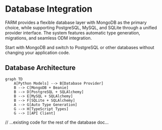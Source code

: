 # Database Integration

FARM provides a flexible database layer with MongoDB as the primary choice, while supporting PostgreSQL, MySQL, and SQLite through a unified provider interface. The system features automatic type generation, migrations, and seamless ODM integration.

<Callout type="success" title="Database Agnostic">
  Start with MongoDB and switch to PostgreSQL or other databases without
  changing your application code.
</Callout>

## Database Architecture

```mermaid
graph TD
    A[Python Models] --> B[Database Provider]
    B --> C[MongoDB + Beanie]
    B --> D[PostgreSQL + SQLAlchemy]
    B --> E[MySQL + SQLAlchemy]
    B --> F[SQLite + SQLAlchemy]
    A --> G[Auto Type Generation]
    G --> H[TypeScript Types]
    G --> I[API Client]
```

// ...existing code for the rest of the database doc...
